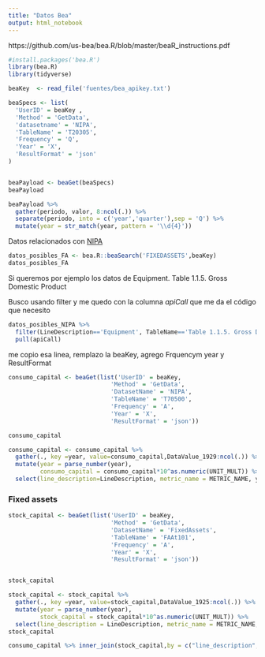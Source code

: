 ```yaml
---
title: "Datos Bea"
output: html_notebook
---
```


https://github.com/us-bea/bea.R/blob/master/beaR_instructions.pdf

```r
#install.packages('bea.R')
library(bea.R)
library(tidyverse)

```

```r
beaKey 	<- read_file('fuentes/bea_apikey.txt')
```

```r
beaSpecs <- list(
  'UserID' = beaKey ,
  'Method' = 'GetData',
  'datasetname' = 'NIPA',
  'TableName' = 'T20305',
  'Frequency' = 'Q',
  'Year' = 'X',
  'ResultFormat' = 'json'
)


beaPayload <- beaGet(beaSpecs)
beaPayload
```

```r
beaPayload %>% 
  gather(periodo, valor, 8:ncol(.)) %>% 
  separate(periodo, into = c('year','quarter'),sep = 'Q') %>% 
  mutate(year = str_match(year, pattern = '\\d{4}'))
```

Datos relacionados con [NIPA](https://www.econdb.com/dataset/NIPA/standard-national-income-and-product-accounts-tables/#5006=[5612]&26190=[26200]&to=2019-09-01&from=1929-01-01&h=TIME&v=Series%20description)

```r
datos_posibles_FA <- bea.R::beaSearch('FIXEDASSETS',beaKey)
datos_posibles_FA
```


Si queremos por ejemplo los datos de Equipment. Table 1.1.5. Gross Domestic Product

Busco usando filter y me quedo con la columna _apiCall_ que me da el código que necesito

```r
datos_posibles_NIPA %>% 
  filter(LineDescription=='Equipment', TableName=='Table 1.1.5. Gross Domestic Product') %>% 
  pull(apiCall)
```

me copio esa linea, remplazo la beaKey, agrego Frquencym year y ResultFormat

```r
consumo_capital <- beaGet(list('UserID' = beaKey, 
                             'Method' = 'GetData',
                             'DatasetName' = 'NIPA',
                             'TableName' = 'T70500',
                             'Frequency' = 'A',
                             'Year' = 'X',
                             'ResultFormat' = 'json'))

consumo_capital
```

```r
consumo_capital <- consumo_capital %>% 
  gather(., key =year, value=consumo_capital,DataValue_1929:ncol(.)) %>% 
  mutate(year = parse_number(year),
         consumo_capital = consumo_capital*10^as.numeric(UNIT_MULT)) %>% 
  select(line_description=LineDescription, metric_name = METRIC_NAME, year, consumo_capital)

```


### Fixed assets


```r
stock_capital <- beaGet(list('UserID' = beaKey,
                             'Method' = 'GetData',
                             'DatasetName' = 'FixedAssets',
                             'TableName' = 'FAAt101',
                             'Frequency' = 'A',
                             'Year' = 'X',
                             'ResultFormat' = 'json'))


stock_capital
```


```r
stock_capital <- stock_capital %>% 
  gather(., key =year, value=stock_capital,DataValue_1925:ncol(.)) %>% 
  mutate(year = parse_number(year),
         stock_capital = stock_capital*10^as.numeric(UNIT_MULT)) %>% 
  select(line_description = LineDescription, metric_name = METRIC_NAME, year, stock_capital)
stock_capital
```


```r
consumo_capital %>% inner_join(stock_capital,by = c("line_description", "metric_name", "year"))
```




